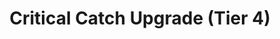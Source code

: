 ---
title: "Critical Catch Upgrade (Tier 4)"
meta_title: "Critical Catch Upgrade (Tier 4) craft"
description: "Craft de Critical Catch Upgrade (Tier 4)"
rank: "s"
draft: false
name: "Critical Catch Upgrade (Tier 4)"
recipe_img: "https://wiki.pokexgames.com/images/e/ea/Critical_Catch_Upgrade_%28Tier_4%29.png"
level: 117
craft_time: 345600
result: 1
value_npc: 1
ingredients:
  - name: "Nightmare Style Point"
    quantity: 21000
    item_img: "https://wiki.pokexgames.com/images/c/c4/Nightmare_Style_Point.gif"
    value_npc: 1
  - name: "Corrupted Poisonous Tail"
    quantity: 100
    item_img: "https://wiki.pokexgames.com/images/a/ab/Corrupted-Poisonous-Tail.gif"
    value_npc: 1
  - name: "Corrupted Magnet"
    quantity: 100
    item_img: "https://wiki.pokexgames.com/images/0/09/Corrupted-Magnet.gif"
    value_npc: 1
  - name: "Big Eagle Feather"
    quantity: 50
    item_img: "https://wiki.pokexgames.com/images/7/76/Big_Eagle_Feather.png"
    value_npc: 1
  - name: "Corrupted Miss Traces"
    quantity: 50
    item_img: "https://wiki.pokexgames.com/images/5/5f/Corrupted-Miss-Traces.gif"
    value_npc: 1
  - name: "Red Spike"
    quantity: 50
    item_img: "https://wiki.pokexgames.com/images/0/02/Red_Spike.png"
    value_npc: 1
  - name: "Curly Pig Tail"
    quantity: 50
    item_img: "https://wiki.pokexgames.com/images/1/17/Curly_Pig_Tail.png"
    value_npc: 1
  - name: "Compressed Nightmare Gem"
    quantity: 35
    item_img: "https://wiki.pokexgames.com/images/7/70/Compressed_Nightmare_Gems.png"
    value_npc: 1
  - name: "Bagworm Pink Leaves"
    quantity: 10
    item_img: "https://wiki.pokexgames.com/images/8/80/Bagworm_Pink_Leaves.png"
    value_npc: 1
  - name: "Eel Remains"
    quantity: 2
    item_img: "https://wiki.pokexgames.com/images/7/79/Eel_Remains.png"
    value_npc: 1
  - name: "Traces of Voodoo Doll"
    quantity: 4
    item_img: "https://wiki.pokexgames.com/images/c/c5/Traces_of_Voodoo_doll.png"
    value_npc: 1
  - name: "Virtual Head"
    quantity: 3
    item_img: "https://wiki.pokexgames.com/images/0/04/Virtual_Head.png"
    value_npc: 1
  - name: "Magnet Remains"
    quantity: 2
    item_img: "https://wiki.pokexgames.com/images/7/7d/Magnet_Remains.png"
    value_npc: 1
---